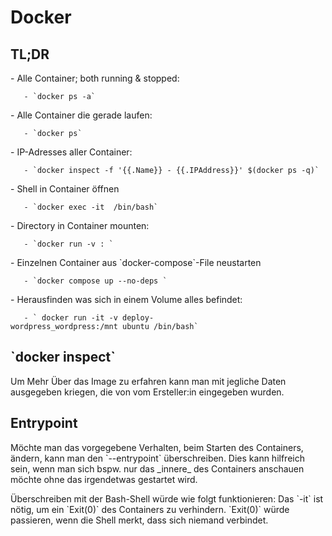 = Docker =

== TL;DR ==

- Alle Container; both running & stopped:
    - `docker ps -a`
- Alle Container die gerade laufen:
    - `docker ps`
- IP-Adresses aller Container:
    - `docker inspect -f '{{.Name}} - {{range .NetworkSettings.Networks}}{{.IPAddress}}{{end}}' $(docker ps -q)`
- Shell in Container öffnen
    - `docker exec -it <container_id_or_name> /bin/bash`
- Directory in Container mounten:
    - `docker run -v <absolute-local-path>:<path-inside-container> <image>`
- Einzelnen Container aus `docker-compose`-File neustarten
    - `docker compose up --no-deps <service-name>`
- Herausfinden was sich in einem Volume alles befindet:
    - ` docker run -it -v deploy-wordpress_wordpress:/mnt ubuntu /bin/bash`

== `docker inspect` ==
Um Mehr Über das Image zu erfahren kann man mit 
{{{bash
docker inspect <image:version>
}}}
jegliche Daten ausgegeben kriegen, die von vom Ersteller:in eingegeben wurden.

== Entrypoint ==
Möchte man das vorgegebene Verhalten, beim Starten des Containers, ändern, kann man den `--entrypoint`
überschreiben. Dies kann hilfreich sein, wenn man sich bspw. nur das _innere_ des Containers anschauen möchte ohne das irgendetwas gestartet wird.

Überschreiben mit der Bash-Shell würde wie folgt funktionieren:
{{{bash
docker run \
    --entrypoint /bin/bash \
    -it \
    <image:version>
}}}
Das `-it` ist nötig, um ein `Exit(0)` des Containers zu verhindern. `Exit(0)` würde passieren, wenn die Shell merkt, dass sich niemand verbindet.


